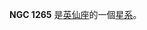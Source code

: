 {{NGCInfoBox|NGCID=NGC 1265|發現者=Bigourdan|發現日期=1884年11月14日|其他編號=UGC 2651,MCG 7-7-52,ZWG 540.88|曆元=J2000.0|赤經=3時18分15.8秒
|赤緯=41°51'28"|星座=英仙座|星體=星系|星等=12.2|表面亮度=13.4|藍等=13.2}}

'''NGC 1265''' 是[[英仙座|英仙座]]的一個[[星系|星系]]。

{{NGCReference|1265}}
{{Catalogs|NGC=1265}}